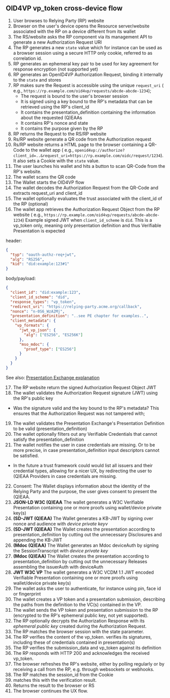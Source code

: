 
<Title size="large" variant="primary">
  Verification
</Title>

## OID4VP vp_token cross-device flow

1. User browses to Relying Party (RP) website
2. Browser on the user's device opens the Resource server/website associated with the RP on a device different from its
   wallet
3. The RS/website asks the RP component via its management API to generate a new Authorization Request URI
4. The RP generates a new `state` value which for instance can be used as a browser session using a secure HTTP only
   cookie, referred to as correlation id.
5. RP generates an ephemeral key pair to be used for key agreement for response encryption (not supported yet)
6. RP generates an OpenID4VP Authorization Request, binding it internally to the `state` and stores
7. RP makes sure the Request is accessible using the unique `request_uri` (
   e.g., `https://rp.example.com/oid4vp/requests/abcde-abcde-1234`);
   - The request is bound to the user's browser session
   - It is signed using a key bound to the RP's metadata that can be retrieved using the RP's client_id
   - It contains the presentation_definition containing the information about the requested (Q)EAAs
   - It contains RP's nonce and state
   - It contains the purpose given by the RP
8. RP returns the Request to the RS/RP website
9. Rs/RP website generate a QR code from the Authorization request
10. Rs/RP website returns a HTML page to the browser containing a QR-Code to the wallet app (
    e.g., `openid4vp://authorize?client_id=..&request_uri=https://rp.example.com/oidc/request/1234`). It also sets a
    Cookie with the `state` value.
11. The user launches his wallet and hits a button to scan QR-Code from the RP's website.
12. The wallet scans the QR code
13. The Wallet starts the OID4VP flow
14. The wallet decodes the Authorization Request from the QR-Code and extracts request_uri and client_id
15. The wallet optionally evaluates the trust associated with the client_id of the RP (optional)
16. The wallet app retrieves the Authorization Request Object from the RP website (
    e.g., `https://rp.example.com/oid4vp/requests/abcde-abcde-1234`)
    Example signed JWT when `client_id_scheme` is `did`. This is a vp_token only, meaning only presentation definition
    and thus Verifiable Presentation is expected

header:

```json
{
  "typ": "oauth-authz-req+jwt",
  "alg": "RS256",
  "kid": "did:example:123#1"
}
```

body/payload:

```json
{
  "client_id": "did:example:123",
  "client_id_scheme": "did",
  "response_types": "vp_token",
  "redirect_uri": "https://relying-party.acme.org/callback",
  "nonce": "n-0S6_WzA2Mj",
  "presentation_definition": "..see PE chapter for examples..",
  "client_metadata": {
    "vp_formats": {
      "jwt_vp_json": {
        "alg": ["ES256", "ES256K"]
      },
      "mso_mdoc": {
        "proof_type": ["ES256"]
      }
    }
  }
}
```

See also: [Presentation Exchange explanation](./presentation-exchange)

17. The RP website return the signed Authorization Request Object JWT
18. The wallet validates the Authorization Request signature (JWT) using the RP's public key

- Was the signature valid and the key bound to the RP's metadata? This ensures that the Authorization Request was not
  tampered with;

19. The wallet validates the Presentation Exchange's Presentation Definition to be valid (presentation_definition)
20. The wallet optionally filters out any Verifiable Credentials that cannot satisfy the presentation_definition
21. The wallet notifies the user in case credentials are missing. Or to be more precise, in case presentation_definition
    input descriptors cannot be satisfied.

- In the future a trust framework could would list all issuers and their credential types, allowing for a nicer UX, by
  redirecting the user to (Q)EAA Providers in case credentials are missing.

22. Consent: The Wallet displays information about the identity of the Relying Party and the purpose, the user gives
    consent to present the (Q)EAA.
23. **JSON-LD W3C (Q)EAA** The wallet generates a W3C Verifiable Presentation containing one or more proofs using
    wallet/device private key(s)
24. **(SD-JWT (Q)EAA)** The Wallet generates a KB-JWT by signing over nonce and audience with _device private keyv_
25. **(SD-JWT (Q)EAA)** The Wallet creates the presentation according to presentation_definition by cutting out the
    unnecessary Disclosures and appending the KB-JWT
26. **(Mdoc (Q)EAA)** The Wallet generates an Mdoc deviceAuth by signing the SessionTranscript with _device private key_
27. **(Mdoc (Q)EAA)** The Wallet creates the presentation according to presentation_definition by cutting out the
    unnecessary Releases assembling the issuerAuth with deviceAuth
28. **JWT W3C VP** The wallet generates a W3C VCDM 1.1 JWT encoded Verifiable Presentation containing one or more proofs
    using wallet/device private key(s)
29. The wallet asks the user to authenticate, for instance using pin, face id or fingerprint
30. The wallet creates a VP token and a presentation submission, describing the paths from the definition to the VC(s)
    contained in the VP.
31. The wallet sends the VP token and presentation submission to the RP (encrypted to the RP's ephemeral public key, not
    yet supported).
32. The RP optionally decrypts the Authorization Response with its _ephemeral public key_ created during the
    Authorization Request.
33. The RP matches the browser session with the state parameter.
34. The RP verifies the content of the vp_token. verifies its signatures, including these of credentials contained in
    presentation(s)
35. The RP verifies the submission_data and vp_token against its definition
36. The RP responds with HTTP 200 and acknowledges the received vp_token.
37. The browser refreshes the RP's website, either by polling regularly or by receiving a call from the RP, e.g. through
    websockets or webhooks.
38. The RP matches the session_id from the Cookie
39. matches this with the verification result.
40. Returns the result to the browser or RS
41. The browser continues the UX flow.

